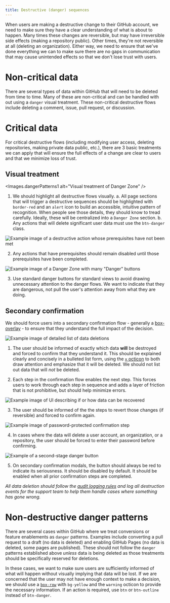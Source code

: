```yaml
---
title: Destructive (danger) sequences
---
```



When users are making a destructive change to their GitHub account, we need to make sure they have a clear understanding of what is about to happen. Many times these changes are reversible, but may have irreversible side effects (making a repository public). Other times, they're not reversible at all (deleting an organization). Either way, we need to ensure that we've done everything we can to make sure there are no gaps in communication that may cause unintended effects so that we don't lose trust with users.

# Non-critical data

There are several types of data within GitHub that will need to be deleted from time to time. Many of these are non-critical and can be handled with out using a `danger` visual treatment. These non-critical destructive flows include deleting a comment, issue, pull request, or discussion.

# Critical data

For critical destructive flows (including modifying user access, deleting repositories, making private data public, etc.), there are 3 basic treatments we can apply that will ensure the full effects of a change are clear to users and that we minimize loss of trust.

## Visual treatment

<Images.dangerPatterns1 alt="Visual treatment of Danger Zone"  />

1. We should highlight all destructive flows visually. 
  a. All page sections that will trigger a destructive sequences should be highlighted with `border-red` and an `alert` icon to build an accessible, intuitive pattern of recognition. When people see those details, they should know to tread carefully. Ideally, these will be centralized into a `Danger Zone` section.
  b. Any actions that will delete significant user data must use the `btn-danger` class.

![Example image of a destructive action whose prerequisites have not been met](${Images.dangerPatterns2})

2. Any actions that have prerequisites should remain disabled until those prerequisites have been completed.

![Example image of a Danger Zone with many "Danger" buttons](${Images.dangerPatterns3})

3. Use standard danger buttons for standard views to avoid drawing unnecessary attention to the danger flows. We want to indicate that they are dangerous, not pull the user's attention away from what they are doing.

## Secondary confirmation

We should force users into a secondary confirmation flow - generally a [box-overlay]() - to ensure that they understand the full impact of the decision. 

![Example image of detailed list of data deletions](${Images.dangerPatterns4})

1. The user should be informed of exactly which data **will** be destroyed and forced to confirm that they understand it. This should be explained clearly and concisely in a bulleted list form, using the [`x` octicon]() to both draw attention and emphasize that it will be deleted. We should not list out data that will *not* be deleted.

2. Each step in the confirmation flow enables the next step. This forces users to work through each step in sequence and adds a layer of friction that is not prohibitive, but should help minimize errors.

![Example image of UI describing if or how data can be recovered](${Images.dangerPatterns5})

3. The user should be informed of the the steps to revert those changes (if reversible) and forced to confirm again.

![Example image of password-protected confirmation step](${Images.dangerPatterns6})

4. In cases where the data will delete a user account, an organization, or a repository, the user should be forced to enter their password before confirming.

![Example of a second-stage danger button](${Images.dangerPatterns7})

5. On secondary confirmation modals, the button should always be red to indicate its seriousness. It should be disabled by default. It should be enabled when all prior confirmation steps are completed.

_All data deletion should follow the [audit logging rules](https://githubber.com/article/technology/dotcom/audit-logs/adding-new-events) and log all destruction events for the support team to help them handle cases where something has gone wrong._

# Non-destructive danger patterns

There are several cases within GitHub where we treat conversions or feature enablements as `danger` patterns. Examples include converting a pull request to a draft (no data is deleted) and enabling GitHub Pages (no data is deleted, some pages are published). These should not follow the `danger` patterns established above *unless* data is being deleted as those treatments should be specifically reserved for deletions.

In these cases, we want to make sure users are sufficiently informed of what will happen without visually implying that data will be lost. If we are concerned that the user may not have enough context to make a decision, we should use a [`box-row`]() with `bg-yellow` and the `warning` octicon to provide the necessary information. If an action is required, use `btn` or `btn-outline` instead of `btn-danger`.
